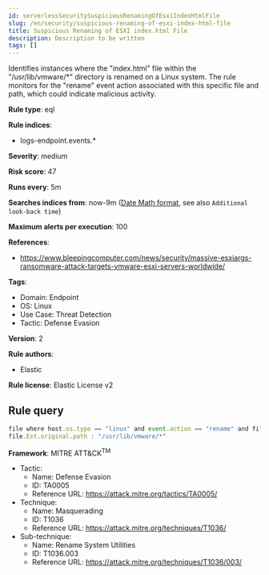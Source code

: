 ```yaml
---
id: serverlessSecuritySuspiciousRenamingOfEsxiIndexHtmlFile
slug: /en/security/suspicious-renaming-of-esxi-index-html-file
title: Suspicious Renaming of ESXI index.html File
description: Description to be written
tags: []
---
```


<div id="suspicious-renaming-of-esxi-index-html-file"></div>

Identifies instances where the "index.html" file within the "/usr/lib/vmware/*" directory is renamed on a Linux system. The rule monitors for the "rename" event action associated with this specific file and path, which could indicate malicious activity.

**Rule type**: eql

**Rule indices**: 

* logs-endpoint.events.*

**Severity**: medium

**Risk score**: 47

**Runs every**: 5m

**Searches indices from**: now-9m ([Date Math format](((ref))/common-options.html#date-math), see also <DocLink id="serverlessSecurityRulesUiCreate" section="set-the-rules-schedule">`Additional look-back time`</DocLink>)

**Maximum alerts per execution**: 100

**References**: 

* https://www.bleepingcomputer.com/news/security/massive-esxiargs-ransomware-attack-targets-vmware-esxi-servers-worldwide/

**Tags**: 

* Domain: Endpoint
* OS: Linux
* Use Case: Threat Detection
* Tactic: Defense Evasion

**Version**: 2

**Rule authors**: 

* Elastic

**Rule license**: Elastic License v2

## Rule query

```js
file where host.os.type == "linux" and event.action == "rename" and file.name : "index.html" and
file.Ext.original.path : "/usr/lib/vmware/*"

```

**Framework**: MITRE ATT&CK<sup>TM</sup>

* Tactic:
    * Name: Defense Evasion
    * ID: TA0005
    * Reference URL: https://attack.mitre.org/tactics/TA0005/
* Technique:
    * Name: Masquerading
    * ID: T1036
    * Reference URL: https://attack.mitre.org/techniques/T1036/
* Sub-technique:
    * Name: Rename System Utilities
    * ID: T1036.003
    * Reference URL: https://attack.mitre.org/techniques/T1036/003/

